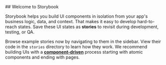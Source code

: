 
<Meta title="Example/Introduction" />

<section>
## Welcome to Storybook

Storybook helps you build UI components in isolation from your app's business
logic, data, and context. That makes it easy to develop hard-to-reach states.
Save these UI states as **stories** to revisit during development, testing, or
QA.

Browse example stories now by navigating to them in the sidebar. View their
code in the `stories` directory to learn how they work. We recommend building
UIs with a [**component-driven**](https://componentdriven.org) process starting
with atomic components and ending with pages.

</section>

